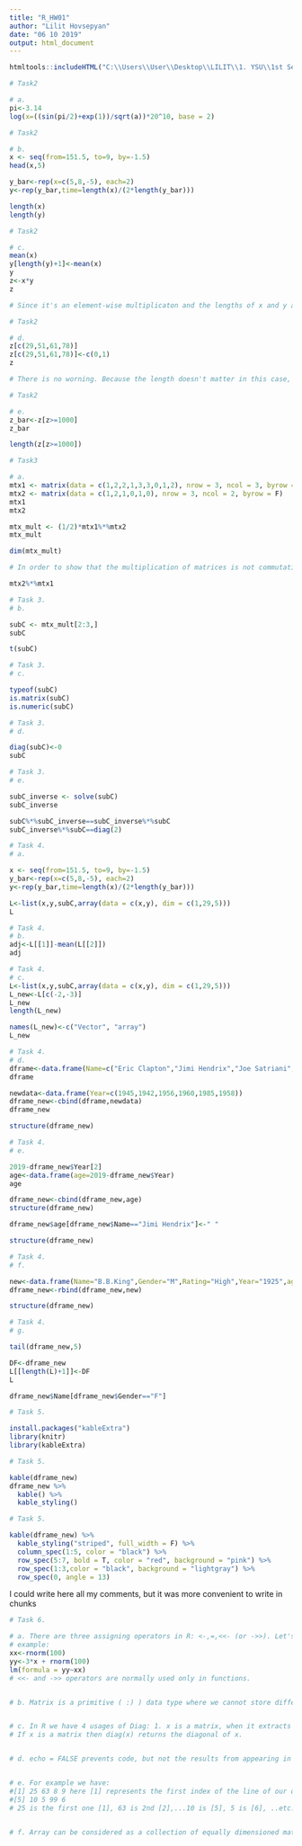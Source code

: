 ---
title: "R_HW01"
author: "Lilit Hovsepyan"
date: "06 10 2019"
output: html_document
---


```{r, echo=FALSE}
htmltools::includeHTML("C:\\Users\\User\\Desktop\\LILIT\\1. YSU\\1st Semester Courses_09.19-01.20\\2. R Programming\\HWs\\YSU-ASDS-Fall-2019-HW1.html")
```


```{r}
# Task2

# a.
pi<-3.14
log(x=((sin(pi/2)+exp(1))/sqrt(a))*20^10, base = 2)
```

```{r}
# Task2

# b.
x <- seq(from=151.5, to=9, by=-1.5)
head(x,5)

y_bar<-rep(x=c(5,8,-5), each=2)
y<-rep(y_bar,time=length(x)/(2*length(y_bar)))

length(x)
length(y)
```

```{r}
# Task2

# c.
mean(x)
y[length(y)+1]<-mean(x)
y
z<-x*y
z

# Since it's an element-wise multiplicaton and the lengths of x and y are not the same, so there should be a worning. However, we got the multiplication by matching the elements with the longer vector elements.

```

```{r}
# Task2

# d.
z[c(29,51,61,78)]
z[c(29,51,61,78)]<-c(0,1)
z

# There is no worning. Because the length doesn't matter in this case, we are not subtracting or multiplying or summing these vectors
```

```{r}
# Task2

# e.
z_bar<-z[z>=1000]
z_bar

length(z[z>=1000])

```

```{r}
# Task3

# a.
mtx1 <- matrix(data = c(1,2,2,1,3,3,0,1,2), nrow = 3, ncol = 3, byrow = F)
mtx2 <- matrix(data = c(1,2,1,0,1,0), nrow = 3, ncol = 2, byrow = F)
mtx1
mtx2

mtx_mult <- (1/2)*mtx1%*%mtx2
mtx_mult

dim(mtx_mult)

# In order to show that the multiplication of matrices is not commutative we should see that mtx1%*%mtx2!=mtx2%*%mtx1(besides, the right part of inequality doesn't exist)

mtx2%*%mtx1

```

```{r}
# Task 3.
# b.

subC <- mtx_mult[2:3,]
subC

t(subC)
```

```{r}
# Task 3.
# c.

typeof(subC)
is.matrix(subC)
is.numeric(subC)
```
```{r}
# Task 3.
# d.

diag(subC)<-0
subC
```

```{r}
# Task 3.
# e.

subC_inverse <- solve(subC)
subC_inverse

subC%*%subC_inverse==subC_inverse%*%subC
subC_inverse%*%subC==diag(2)
```

```{r}
# Task 4.
# a.

x <- seq(from=151.5, to=9, by=-1.5)
y_bar<-rep(x=c(5,8,-5), each=2)
y<-rep(y_bar,time=length(x)/(2*length(y_bar)))

L<-list(x,y,subC,array(data = c(x,y), dim = c(1,29,5)))
L

```

```{r}
# Task 4.
# b.
adj<-L[[1]]-mean(L[[2]])
adj

```

```{r}
# Task 4.
# c.
L<-list(x,y,subC,array(data = c(x,y), dim = c(1,29,5)))
L_new<-L[c(-2,-3)]
L_new
length(L_new)

names(L_new)<-c("Vector", "array")
L_new
```

```{r}
# Task 4.
# d.
dframe<-data.frame(Name=c("Eric Clapton","Jimi Hendrix","Joe Satriani","Steven Vai","Orianthi Paraganis","Lita Ford"),Gender=c("M","M","M","M","F","F"), Rating=c("High","Med","Love","High","Low","Low"))
dframe

newdata<-data.frame(Year=c(1945,1942,1956,1960,1985,1958))
dframe_new<-cbind(dframe,newdata)
dframe_new

structure(dframe_new)

```


```{r}
# Task 4.
# e.

2019-dframe_new$Year[2]
age<-data.frame(age=2019-dframe_new$Year)
age

dframe_new<-cbind(dframe_new,age)
structure(dframe_new)

dframe_new$age[dframe_new$Name=="Jimi Hendrix"]<-" "

structure(dframe_new)
```


```{r}
# Task 4.
# f.

new<-data.frame(Name="B.B.King",Gender="M",Rating="High",Year="1925",age=2019-1925)
dframe_new<-rbind(dframe_new,new)

structure(dframe_new)
```


```{r}
# Task 4.
# g.

tail(dframe_new,5)

DF<-dframe_new
L[[length(L)+1]]<-DF
L

dframe_new$Name[dframe_new$Gender=="F"]

```
```{r}
# Task 5.

install.packages("kableExtra")
library(knitr)
library(kableExtra)
```


```{r}
# Task 5.

kable(dframe_new)
dframe_new %>%
  kable() %>%
  kable_styling()
```


```{r}
# Task 5.

kable(dframe_new) %>%
  kable_styling("striped", full_width = F) %>%
  column_spec(1:5, color = "black") %>%
  row_spec(5:7, bold = T, color = "red", background = "pink") %>%
  row_spec(1:3,color = "black", background = "lightgray") %>%
  row_spec(0, angle = 13)

```
I could write here all my comments, but it was more convenient to write in chunks
```{r}
# Task 6.

# a. There are three assigning operators in R: <-,=,<<- (or ->>). Let's compare <- and = operators, they are almost the same thing in a bit difference. <- operator we can use anywhere, whereas the = operator allowed for example the sepcification of a named parameter formula for some function
# example:
xx<-rnorm(100)
yy<-3*x + rnorm(100)
lm(formula = yy~xx)
# <<- and ->> operators are normally used only in functions.


# b. Matrix is a primitive ( :) ) data type where we cannot store different types of elements (they should be either strings, or integers(tver), we cannot have a matrix where elements are both of them). In Data Frame as we saw previously we can store different types of elements.


# c. In R we have 4 usages of Diag: 1. x is a matrix, when it extracts the diagonal, 2. x is missing and nrow is specified, it returns an identity matrix, 3. x is a scalar (length-one vector) and the only argument, it returns a square identity matrix of size given by the scalar, 4. x is a ‘numeric’ (complex, numeric, integer, logical, or raw) vector, either of length at least 2 or there were further arguments. This returns a matrix with the given diagonal and zero off-diagonal entries.
# If x is a matrix then diag(x) returns the diagonal of x.


# d. echo = FALSE prevents code, but not the results from appearing in the finished file. There are also include = FALSE prevents code and results from appearing in the finished file. R Markdown still runs the code in the chunk, and the result can be used by other chunks. Or there is a warning=FALSE prevents warnings that are generated by code from appearing in the finished.


# e. For example we have: 
#[1] 25 63 8 9 here [1] represents the first index of the line of our output 
#[5] 10 5 99 6
# 25 is the first one [1], 63 is 2nd [2],...10 is [5], 5 is [6], ..etc.


# f. Array can be considered as a collection of equally dimensioned matrices, it can store only one type of data. Data frames and lists can store multiple types of values at once. A single list can contain a numeric matrix, a logicalarray, a single character string, and a factor object. Even we can have a list as a component of another list. Data frame is the most naural way of presenting a data set by recording obseravtions for one or more variables. Unlike a list in data frame the members must all be vectors of equal length.
```








